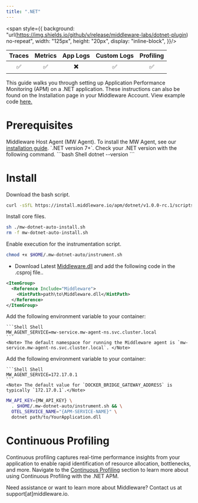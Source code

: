 ```yaml
---
title: ".NET"
---
```

<span style={{
    background: "url(https://img.shields.io/github/v/release/middleware-labs/dotnet-plugin) no-repeat",
    width: "125px",
    height: "20px",
    display: "inline-block",
}}/>

| Traces | Metrics | App Logs | Custom Logs | Profiling |
| :----: | :-----: | :------: | :---------: | :-------: |
| ✅ | ✅ | ✖️ | ✅ | ✅ |

This guide walks you through setting up Application Performance Monitoring (APM) on a .NET application. These instructions can also be found on the Installation page in your Middleware Account. View example code <a href="https://github.com/middleware-labs/demo-apm/tree/master/dotnet"> here. </a>

# Prerequisites

<Steps>

  <Step title="MW Host Agent">
   Middleware Host Agent (MW Agent). To install the MW Agent, see our <a href="https://docs.middleware.io/docs/agent-installation/overview"> installation guide</a>. 
  </Step>

  <Step title=".NET Version">
    `.NET version 7+`. Check your .NET version with the following command.
    ```bash Shell
    dotnet --version
    ```
  </Step>

</Steps>

# Install

<Accordion title="Step 1: .NET Binary Installation">

Download the bash script.
```bash Shell
curl -sSfL https://install.middleware.io/apm/dotnet/v1.0.0-rc.1/scripts/mw-dotnet-auto-install.sh -O
```
Install core files.
```bash Shell
sh ./mw-dotnet-auto-install.sh
rm -f mw-dotnet-auto-install.sh
```
Enable execution for the instrumentation script.
```bash Shell
chmod +x $HOME/.mw-dotnet-auto/instrument.sh
```
</Accordion>

<Accordion title="Step 2: Setup Middleware .NET Project">

* Download Latest [Middleware.dll](https://github.com/middleware-labs/dotnet-plugin/releases) and add the following code in the .csproj file..

```xml XML
<ItemGroup>
  <Reference Include="Middleware">
    <HintPath>path\to\Middleware.dll</HintPath>
  </Reference>
</ItemGroup>
```
</Accordion>

<Accordion title="Step 3: Container Variables">

  <Accordion title="Kubernetes">
    Add the following environment variable to your container:

    ```Shell Shell
    MW_AGENT_SERVICE=mw-service.mw-agent-ns.svc.cluster.local
    ```
    <Note> The default namespace for running the Middleware agent is `mw-service.mw-agent-ns.svc.cluster.local`. </Note>

  </Accordion>
  
  <Accordion title="Docker">
    Add the following environment variable to your container:

    ```Shell Shell
    MW_AGENT_SERVICE=172.17.0.1
    ```
    <Note> The default value for `DOCKER_BRIDGE_GATEWAY_ADDRESS` is typically `172.17.0.1`.</Note>
  </Accordion>

</Accordion>

<Accordion title="Step 4: Build and Run .NET Application">

  ```bash Shell
  MW_API_KEY={MW_API_KEY} \
    . $HOME/.mw-dotnet-auto/instrument.sh && \
    OTEL_SERVICE_NAME="{APM-SERVICE-NAME}" \
    dotnet path/to/YourApplication.dll
  ```
</Accordion>

# Continuous Profiling

Continuous profiling captures real-time performance insights from your application to enable rapid identification of resource allocation, bottlenecks, and more. Navigate to the [Continuous Profiling](https://docs.middleware.io/workflow/profiling#continuous-profiling) section to learn more about using Continuous Profiling with the .NET APM.

<Note> Need assistance or want to learn more about Middleware? Contact us at support[at]middleware.io. </Note>